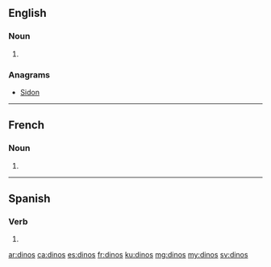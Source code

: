 ==English==

===Noun===
{{head|en|plural}}

# {{plural of|dino|lang=en}}

===Anagrams===
* [[Sidon#English|Sidon]]

----

==French==

===Noun===
{{head|fr|plural|g=m}}

# {{plural of|dino|lang=fr}}

----

==Spanish==

===Verb===
{{es-verb-form|decir}}

# {{es-compound of|dec|ir|di|nos|mood=imp|person=tú}}

[[ar:dinos]]
[[ca:dinos]]
[[es:dinos]]
[[fr:dinos]]
[[ku:dinos]]
[[mg:dinos]]
[[my:dinos]]
[[sv:dinos]]